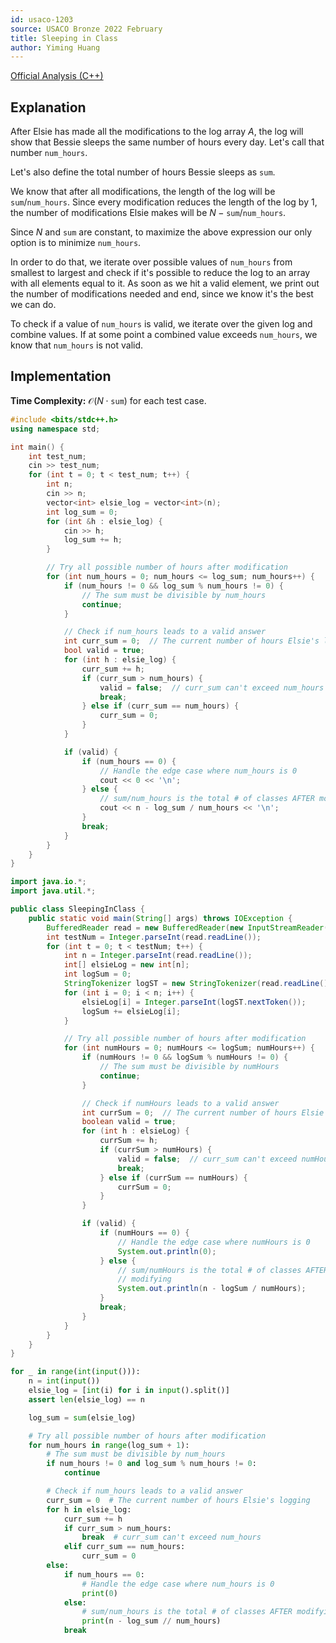 ```yaml
---
id: usaco-1203
source: USACO Bronze 2022 February
title: Sleeping in Class
author: Yiming Huang
---
```


[Official Analysis (C++)](http://usaco.org/current/data/sol_prob1_bronze_feb22.html)

## Explanation

After Elsie has made all the modifications to the log array $A$, the log will
show that Bessie sleeps the same number of hours every day. Let's call that
number $\texttt{num\_hours}$.

Let's also define the total number of hours Bessie sleeps as $\texttt{sum}$.

We know that after all modifications, the length of the log will be
$\texttt{sum}/\texttt{num\_hours}$. Since every modification reduces the length
of the log by 1, the number of modifications Elsie makes will be
$N-\texttt{sum}/\texttt{num\_hours}$.

Since $N$ and $\texttt{sum}$ are constant, to maximize the above expression
our only option is to minimize $\texttt{num\_hours}$.

In order to do that, we iterate over possible values of $\texttt{num\_hours}$
from smallest to largest and check if it's possible to reduce the log to an
array with all elements equal to it.
As soon as we hit a valid element, we print out the number of modifications needed
and end, since we know it's the best we can do.

To check if a value of $\texttt{num\_hours}$ is valid, we iterate over the given
log and combine values.
If at some point a combined value exceeds $\texttt{num\_hours}$,
we know that $\texttt{num\_hours}$ is not valid.

## Implementation

**Time Complexity:** $\mathcal{O}(N \cdot \texttt{sum})$ for each test case.

<LanguageSection>
<CPPSection>

```cpp
#include <bits/stdc++.h>
using namespace std;

int main() {
	int test_num;
	cin >> test_num;
	for (int t = 0; t < test_num; t++) {
		int n;
		cin >> n;
		vector<int> elsie_log = vector<int>(n);
		int log_sum = 0;
		for (int &h : elsie_log) {
			cin >> h;
			log_sum += h;
		}

		// Try all possible number of hours after modification
		for (int num_hours = 0; num_hours <= log_sum; num_hours++) {
			if (num_hours != 0 && log_sum % num_hours != 0) {
				// The sum must be divisible by num_hours
				continue;
			}

			// Check if num_hours leads to a valid answer
			int curr_sum = 0;  // The current number of hours Elsie's logging
			bool valid = true;
			for (int h : elsie_log) {
				curr_sum += h;
				if (curr_sum > num_hours) {
					valid = false;  // curr_sum can't exceed num_hours
					break;
				} else if (curr_sum == num_hours) {
					curr_sum = 0;
				}
			}

			if (valid) {
				if (num_hours == 0) {
					// Handle the edge case where num_hours is 0
					cout << 0 << '\n';
				} else {
					// sum/num_hours is the total # of classes AFTER modifying
					cout << n - log_sum / num_hours << '\n';
				}
				break;
			}
		}
	}
}
```

</CPPSection>
<JavaSection>

```java
import java.io.*;
import java.util.*;

public class SleepingInClass {
	public static void main(String[] args) throws IOException {
		BufferedReader read = new BufferedReader(new InputStreamReader(System.in));
		int testNum = Integer.parseInt(read.readLine());
		for (int t = 0; t < testNum; t++) {
			int n = Integer.parseInt(read.readLine());
			int[] elsieLog = new int[n];
			int logSum = 0;
			StringTokenizer logST = new StringTokenizer(read.readLine());
			for (int i = 0; i < n; i++) {
				elsieLog[i] = Integer.parseInt(logST.nextToken());
				logSum += elsieLog[i];
			}

			// Try all possible number of hours after modification
			for (int numHours = 0; numHours <= logSum; numHours++) {
				if (numHours != 0 && logSum % numHours != 0) {
					// The sum must be divisible by numHours
					continue;
				}

				// Check if numHours leads to a valid answer
				int currSum = 0;  // The current number of hours Elsie's logging
				boolean valid = true;
				for (int h : elsieLog) {
					currSum += h;
					if (currSum > numHours) {
						valid = false;  // curr_sum can't exceed numHours
						break;
					} else if (currSum == numHours) {
						currSum = 0;
					}
				}

				if (valid) {
					if (numHours == 0) {
						// Handle the edge case where numHours is 0
						System.out.println(0);
					} else {
						// sum/numHours is the total # of classes AFTER
						// modifying
						System.out.println(n - logSum / numHours);
					}
					break;
				}
			}
		}
	}
}
```

</JavaSection>
<PySection>

```py
for _ in range(int(input())):
	n = int(input())
	elsie_log = [int(i) for i in input().split()]
	assert len(elsie_log) == n

	log_sum = sum(elsie_log)

	# Try all possible number of hours after modification
	for num_hours in range(log_sum + 1):
		# The sum must be divisible by num_hours
		if num_hours != 0 and log_sum % num_hours != 0:
			continue

		# Check if num_hours leads to a valid answer
		curr_sum = 0  # The current number of hours Elsie's logging
		for h in elsie_log:
			curr_sum += h
			if curr_sum > num_hours:
				break  # curr_sum can't exceed num_hours
			elif curr_sum == num_hours:
				curr_sum = 0
		else:
			if num_hours == 0:
				# Handle the edge case where num_hours is 0
				print(0)
			else:
				# sum/num_hours is the total # of classes AFTER modifying
				print(n - log_sum // num_hours)
			break
```

</PySection>
</LanguageSection>
